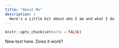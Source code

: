 ```yaml
---
title: "About Me"
description: |
  Here's a Little bit about who I am and what I do
---
```


```r
knitr::opts_chunk$set(echo = FALSE)
```

New text here. Does it work?
